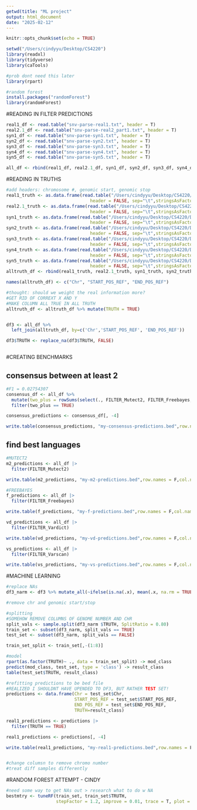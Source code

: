 ```yaml
---
getwd(title: "ML project"
output: html_document
date: "2025-02-12"
---
```


```r
knitr::opts_chunk$set(echo = TRUE)
```

```r
setwd("/Users/cindyyu/Desktop/CS4220")
library(readxl)
library(tidyverse)
library(caTools)

#prob dont need this later
library(rpart)

#random forest
install.packages("randomForest")
library(randomForest)
```

#READING IN FILTER PREDICTIONS
```r
real1_df <- read.table("snv-parse-real1.txt", header = T)
real2.1_df <- read.table("snv-parse-real2_part1.txt", header = T)
syn1_df <- read.table("snv-parse-syn1.txt", header = T)
syn2_df <- read.table("snv-parse-syn2.txt", header = T)
syn3_df <- read.table("snv-parse-syn3.txt", header = T)
syn4_df <- read.table("snv-parse-syn4.txt", header = T)
syn5_df <- read.table("snv-parse-syn5.txt", header = T)

all_df <- rbind(real1_df, real2.1_df, syn1_df, syn2_df, syn3_df, syn4_df, syn5_df)
```

#READING IN TRUTHS

```r
#add headers: chromosome #, genomic start, genomic stop
real1_truth <- as.data.frame(read.table("/Users/cindyyu/Desktop/CS4220/Data/real1/real1_truth.bed",
                                header = FALSE, sep="\t",stringsAsFactors=FALSE, quote=""))
real2.1_truth <- as.data.frame(read.table("/Users/cindyyu/Desktop/CS4220/Data/real2_part1/real2_truth_chr1to5.bed",
                                header = FALSE, sep="\t",stringsAsFactors=FALSE, quote=""))
syn1_truth <- as.data.frame(read.table("/Users/cindyyu/Desktop/CS4220/Data/syn1/syn1_truth.bed",
                                header = FALSE, sep="\t",stringsAsFactors=FALSE, quote=""))
syn2_truth <- as.data.frame(read.table("/Users/cindyyu/Desktop/CS4220/Data/syn2/syn2_truth.bed",
                                header = FALSE, sep="\t",stringsAsFactors=FALSE, quote=""))
syn3_truth <- as.data.frame(read.table("/Users/cindyyu/Desktop/CS4220/Data/syn3/syn3_truth.bed",
                                header = FALSE, sep="\t",stringsAsFactors=FALSE, quote=""))
syn4_truth <- as.data.frame(read.table("/Users/cindyyu/Desktop/CS4220/Data/syn4/syn4_truth.bed",
                                header = FALSE, sep="\t",stringsAsFactors=FALSE, quote=""))
syn5_truth <- as.data.frame(read.table("/Users/cindyyu/Desktop/CS4220/Data/syn5/syn5_truth.bed",
                                header = FALSE, sep="\t",stringsAsFactors=FALSE, quote=""))
alltruth_df <- rbind(real1_truth, real2.1_truth, syn1_truth, syn2_truth, syn3_truth, syn4_truth, syn5_truth)

names(alltruth_df) <- c("Chr", "START_POS_REF", "END_POS_REF")
```

```r
#thought: should we weight the real information more?
#GET RID OF CORREXT X AND Y
#MAKE COLUMN ALL TRUE IN ALL TRUTH
alltruth_df <- alltruth_df %>% mutate(TRUTH = TRUE)


df3 <- all_df %>% 
  left_join(alltruth_df, by=c('Chr','START_POS_REF', 'END_POS_REF'))

df3$TRUTH <- replace_na(df3$TRUTH, FALSE)



```



#CREATING BENCHMARKS 

## consensus between at least 2
```r
#F1 = 0.02754307
consensus_df <- all_df %>%
  mutate(two_plus = rowSums(select(., FILTER_Mutect2, FILTER_Freebayes, FILTER_Varscan, FILTER_Vardict)) >= 2) |>
  filter(two_plus == TRUE)

consensus_predictions <- consensus_df[, -4]

write.table(consensus_predictions, "my-consensus-predictions.bed",row.names = F,col.names = F, sep="\t", quote=FALSE) 

```

## find best languages
```r
#MUTECT2
m2_predictions <- all_df |>
  filter(FILTER_Mutect2)

write.table(m2_predictions, "my-m2-predictions.bed",row.names = F,col.names = F, sep="\t", quote=FALSE)

#FREEBAYES
f_predictions <- all_df |>
  filter(FILTER_Freebayes)

write.table(f_predictions, "my-f-predictions.bed",row.names = F,col.names = F, sep="\t", quote=FALSE)

vd_predictions <- all_df |>
  filter(FILTER_Vardict)

write.table(vd_predictions, "my-vd-predictions.bed",row.names = F,col.names = F, sep="\t", quote=FALSE)

vs_predictions <- all_df |>
  filter(FILTER_Varscan)

write.table(vs_predictions, "my-vs-predictions.bed",row.names = F,col.names = F, sep="\t", quote=FALSE)
```


#MACHINE LEARNING 
```r
#replace NAs
df3_narm <- df3 %>% mutate_all(~ifelse(is.na(.x), mean(.x, na.rm = TRUE), .x)) 
```



```r
#remove chr and genomic start/stop

#splitting
#SOMEHOW REMOVE COLUMNS OF GENOME NUMBER AND CHR
split_vals <- sample.split(df3_narm $TRUTH, SplitRatio = 0.80)
train_set <- subset(df3_narm, split_vals == TRUE)
test_set <- subset(df3_narm, split_vals == FALSE)

train_set_split <- train_set[,-(1:8)]

#model
rpart(as.factor(TRUTH)~ ., data = train_set_split) -> mod_class
predict(mod_class, test_set, type = 'class') -> result_class
table(test_set$TRUTH, result_class)

#refitting predictions to be bed file
#REALIZED I SHOULDNT HAVE UPENDED TO DF3, BUT RATHER TEST SET!
predictions <- data.frame(Chr = test_set$Chr,
                          START_POS_REF = test_set$START_POS_REF,
                          END_POS_REF = test_set$END_POS_REF, 
                          TRUTH=result_class)

real1_predictions <- predictions |>
  filter(TRUTH == TRUE) 

real1_predictions <- predictions[, -4]

write.table(real1_predictions, "my-real1-predictions.bed",row.names = F,col.names = F, sep="\t", quote=FALSE) 


#change columsn to remove chromo number
#treat diff samples differently

```

#RANDOM FOREST ATTEMPT - CINDY
```r
#need some way to get NAs out > research what to do w NA 
bestmtry <- tuneRF(train_set, train_set$TRUTH,
                   stepFactor = 1.2, improve = 0.01, trace = T, plot = T)
```


















